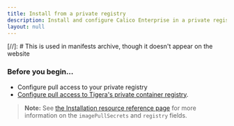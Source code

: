 ```yaml
---
title: Install from a private registry
description: Install and configure Calico Enterprise in a private registry.
layout: null
---
```


[//]: # This is used in manifests archive, though it doesn't appear on the website

### Before you begin...

- Configure pull access to your private registry
- [Configure pull access to Tigera's private container registry]({{url}}{{baseUrl}}/getting-started/calico-enterprise#get-private-registry-credentials-and-license-key).

<PrivateRegistryRegular />

> **Note:** See [the Installation resource reference page]({{url}}{{baseUrl}}/reference/installation/api) for more information on the `imagePullSecrets` and `registry` fields.
